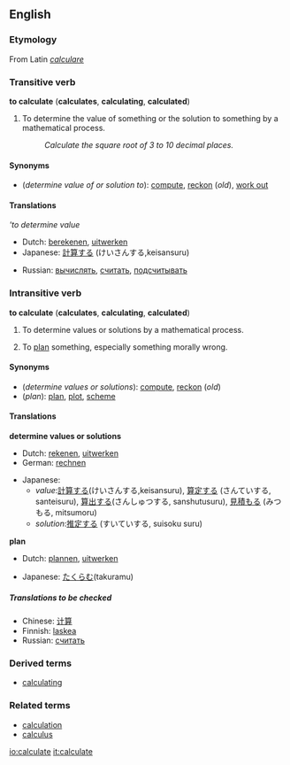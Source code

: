 ==English==
===Etymology===
From Latin ''[[calculare#Latin|calculare]]''

===Transitive verb===
'''to calculate''' ('''calculates''', '''calculating''', '''calculated''')

#<!--DefA-->{{mathematics}} To determine the value of something or the solution to something by a mathematical process.
#:''Calculate the square root of 3 to 10 decimal places.''

====Synonyms====
*<!--DefA-->(''determine value of or solution to''): [[compute]], [[reckon]] (''old''), [[work out]]

====Translations====
'''to determine value''
{{top}}
*Dutch: [[berekenen]], [[uitwerken]]
*Japanese: [[計算]]する (けいさんする,keisansuru)
{{mid}}
*Russian: [[вычислять]], [[считать]], [[подсчитывать]]
{{bottom}}

===Intransitive verb===
'''to calculate''' ('''calculates''', '''calculating''', '''calculated''')

#<!--DefB-->{{mathematics}} To determine values or solutions by a mathematical process.
#<!--DefC-->To [[plan]] something, especially something morally wrong.

====Synonyms====
*<!--DefB-->(''determine values or solutions''): [[compute]], [[reckon]] (''old'')
*<!--DefC-->(''plan''): [[plan]], [[plot]], [[scheme]]

====Translations====
<!--DefB-->'''determine values or solutions'''
{{top}}
*Dutch: [[rekenen]], [[uitwerken]]
*German: [[rechnen]]
{{mid}}
*Japanese:
**''value'':[[計算]]する(けいさんする,keisansuru), [[算定]]する (さんていする, santeisuru), [[算出]]する(さんしゅつする, sanshutusuru), [[見積もる]] (みつもる, mitsumoru)
**''solution'':[[推定]]する (すいていする, suisoku suru)
{{bottom}}

<!--DefC-->'''plan'''
{{top}}
*Dutch: [[plannen]], [[uitwerken]]
{{mid}}
*Japanese: [[たくらむ]](takuramu)
{{bottom}}

=====Translations to be checked=====
<!--Remove this section once all of the translations below have been moved into the tables above.-->
{{checktrans}}

*Chinese: [[计算]]
*Finnish: [[laskea]]
*Russian: [[считать]]

===Derived terms===
*[[calculating]]<!--adjective-->

===Related terms===
*[[calculation]]
*[[calculus]]

[[io:calculate]]
[[it:calculate]]